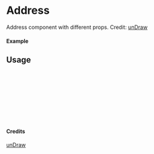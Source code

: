 
<Meta of={Address} title="unDraw/Address" />

# Address

Address component with different props.
Credit: [unDraw](https://undraw.co/illustrations)

#### Example

<Canvas of={Address.Primary} />

## Usage

```ts
import { Address } from "yadl-ui";

const Example = () => {
  return (
      <Address />
  );
};

export default Example;
```

#### Credits
[unDraw](https://undraw.co/illustrations)

